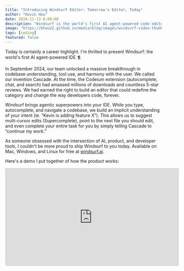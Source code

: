 ```yaml
---
title: "Introducing Windsurf Editor: Tomorrow's Editor, Today"
author: "Kevin Hou"
date: 2024-11-13 6:00:00
description: "Windsurf is the world's first AI agent-powered code editor."
image: "https://khou22.github.io/media/blog/images/windsurf-video-thumbnail.png"
tags: [coding]
featured: false
---
```


Today is certainly a career highlight. I'm thrilled to present Windsurf: the world's first AI agent-powered IDE 🏄

In September 2024, our team unlocked a massive breakthrough in codebase understanding, tool use, and harmony with the user. We called our invention Cascade. At the time, the Codeium extension (autocomplete, chat, and search) had amassed millions of downloads and countless 5-star reviews. We had earned the right to build an editor that could redefine the category and change the way developers code, forever.

Windsurf brings agentic superpowers into your IDE. While you type, autocomplete, and navigate a codebase, we build an implicit understanding of your intent (ie. “Kevin is adding feature X”). This allows us to suggest multi-cursor edits (Supercomplete), point to the next file you should edit, and even complete your entire task for you by simply telling Cascade to “continue my work.”

As someone obsessed with the intersection of AI, product, and developer tools, I couldn't be more proud to ship Windsurf to you today. Available on Mac, Windows, and Linux for free at [windsurf.ai](https://windsurf.ai).

Here's a demo I put together of how the product works:

<iframe
  width="560"
  height="315"
  src="https://www.youtube.com/embed/sN4eizAYWPQ?si=Lk7cmlGCwOG60RGn"
  title="YouTube video player"
  frameborder="0"
  allow="accelerometer; autoplay; clipboard-write; encrypted-media; gyroscope; picture-in-picture; web-share"
  referrerpolicy="strict-origin-when-cross-origin"
  allowfullscreen
/>

Some things that make it stand out from the competition:

- Intent based predictions and code generations
- An agent that can actually perform full codebase-wide tasks, even in enterprise-sized repos
- Truly AI-native features embedded into your IDE like debugging lint errors and chatting about highlighted code snippets
- Lightning fast autocomplete and inline chat powered by really good context retrieval
